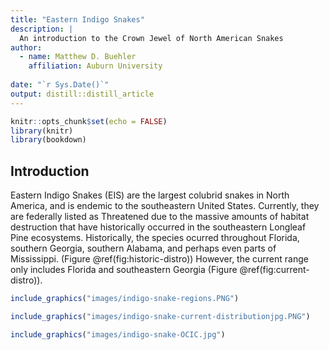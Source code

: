 ```yaml
---
title: "Eastern Indigo Snakes"
description: |
  An introduction to the Crown Jewel of North American Snakes
author:
  - name: Matthew D. Buehler
    affiliation: Auburn University
    
date: "`r Sys.Date()`"
output: distill::distill_article
---
```


```r
knitr::opts_chunk$set(echo = FALSE)
library(knitr)
library(bookdown)
```

## Introduction

Eastern Indigo Snakes (EIS) are the largest colubrid snakes in North America, and is endemic to the southeastern United States.
Currently, they are federally listed as Threatened due to the massive amounts of habitat destruction that have historically occurred in the southeastern Longleaf Pine ecosystems. 
Historically, the species ocurred throughout Florida, southern Georgia, southern Alabama, and perhaps even parts of Mississippi. (Figure \@ref(fig:historic-distro))
However, the current range only includes Florida and southeastern Georgia (Figure \@ref(fig:current-distro)). 


```r
include_graphics("images/indigo-snake-regions.PNG")
```


```r
include_graphics("images/indigo-snake-current-distributionjpg.PNG")
```


```r
include_graphics("images/indigo-snake-OCIC.jpg")
```
